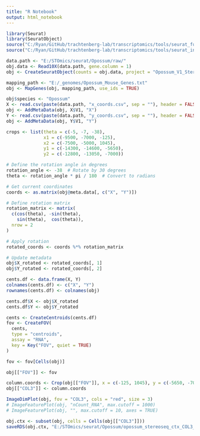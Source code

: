 ```yaml
---
title: "R Notebook"
output: html_notebook
---
```



```r

library(Seurat)
library(SeuratObject)
source("C:/Ryan/GitHub/trachtenberg-lab/transcriptomics/tools/seurat_functions.R")
source("C:/Ryan/GitHub/trachtenberg-lab/transcriptomics/tools/seurat_integration_functions.R")

data.path <- "E:/STOmics/seurat/Opossum/raw/"
obj.data <- Read10X(data.path, gene.column = 1)
obj <- CreateSeuratObject(counts = obj.data, project = "Opossum_V1_Stereo-seq")

mapping_path <- "E:/_genomes/Opossum_Mouse_Genes.txt"
obj <- MapGenes(obj, mapping_path, use_ids = TRUE)

obj$species <- "Opossum"
X <- read.csv(paste(data.path, "x_coords.csv", sep = ""), header = FALSE) * -1
obj <- AddMetaData(obj, X$V1, "X")
Y <- read.csv(paste(data.path, "y_coords.csv", sep = ""), header = FALSE) * -1
obj <- AddMetaData(obj, Y$V1, "Y")

crops <- list(theta = c(-5, -7, -38), 
              x1 = c(-9500, -7000, -125), 
              x2 = c(-7500, -5000, 1045), 
              y1 = c(-14300, -14600, -5650), 
              y2 = c(-12800, -13050, -7000))

# Define the rotation angle in degrees
rotation_angle <- -38  # Rotate by 30 degrees
theta <- rotation_angle * pi / 180  # Convert to radians

# Get current coordinates
coords <- as.matrix(obj@meta.data[, c("X", "Y")])

# Define rotation matrix
rotation_matrix <- matrix(
  c(cos(theta), -sin(theta),
    sin(theta),  cos(theta)),
  nrow = 2
)

# Apply rotation
rotated_coords <- coords %*% rotation_matrix

# Update metadata
obj$X_rotated <- rotated_coords[, 1]
obj$Y_rotated <- rotated_coords[, 2]

cents.df <- data.frame(X, Y)
colnames(cents.df) <- c("X", "Y")
rownames(cents.df) <- colnames(obj)

cents.df$X <- obj$X_rotated
cents.df$Y <- obj$Y_rotated

cents <- CreateCentroids(cents.df)
fov <- CreateFOV(
  cents, 
  type = "centroids",
  assay = "RNA",
  key = Key("FOV", quiet = TRUE)
)

fov <- fov[Cells(obj)]

obj[["FOV"]] <- fov

column.coords <- Crop(obj[["FOV"]], x = c(-125, 1045), y = c(-5650, -7000), coords = "plot")
obj[["COL3"]] <- column.coords

```


```r

ImageDimPlot(obj, fov = "COL3", cols = "red", size = 3)
# ImageFeaturePlot(obj, "nCount_RNA", max.cutoff = 1000)
# ImageFeaturePlot(obj, "", max.cutoff = 10, axes = TRUE)

```






```r

obj.ctx <- subset(obj, cells = Cells(obj[["COL3"]]))
saveRDS(obj.ctx, "E:/STOmics/seurat/Opossum/opossum_stereoseq_ctx_COL3_EXT.rds")

```

